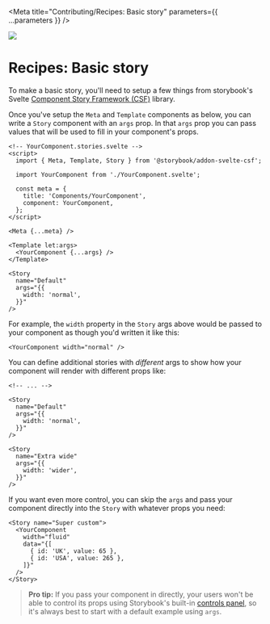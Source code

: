 
<Meta
  title="Contributing/Recipes: Basic story"
  parameters={{ ...parameters }}
/>

![](https://graphics.thomsonreuters.com/style-assets/images/logos/reuters-graphics-logo/svg/graphics-logo-color-dark.svg)

# Recipes: Basic story

To make a basic story, you'll need to setup a few things from storybook's Svelte [Component Story Framework (CSF)](https://storybook.js.org/docs/svelte/api/csf) library.

Once you've setup the `Meta` and `Template` components as below, you can write a `Story` component with an `args` prop. In that `args` prop you can pass values that will be used to fill in your component's props.

```svelte
<!-- YourComponent.stories.svelte -->
<script>
  import { Meta, Template, Story } from '@storybook/addon-svelte-csf';

  import YourComponent from './YourComponent.svelte';

  const meta = {
    title: 'Components/YourComponent',
    component: YourComponent,
  };
</script>

<Meta {...meta} />

<Template let:args>
  <YourComponent {...args} />
</Template>

<Story
  name="Default"
  args="{{
    width: 'normal',
  }}"
/>
```

For example, the `width` property in the `Story` args above would be passed to your component as though you'd written it like this:

```svelte
<YourComponent width="normal" />
```

You can define additional stories with _different_ args to show how your component will render with different props like:

```svelte
<!-- ... -->

<Story
  name="Default"
  args="{{
    width: 'normal',
  }}"
/>

<Story
  name="Extra wide"
  args="{{
    width: 'wider',
  }}"
/>
```

If you want even more control, you can skip the `args` and pass your component directly into the `Story` with whatever props you need:

```svelte
<Story name="Super custom">
  <YourComponent
    width="fluid"
    data="{[
      { id: 'UK', value: 65 },
      { id: 'USA', value: 265 },
    ]}"
  />
</Story>
```

> **Pro tip:** If you pass your component in directly, your users won't be able to control its props using Storybook's built-in [controls panel](https://storybook.js.org/docs/svelte/essentials/controls), so it's always best to start with a default example using `args`.
